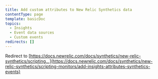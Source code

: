 ```yaml
---
title: Add custom attributes to New Relic Synthetics data
contentType: page
template: basicDoc
topics:
  - Insights
  - Event data sources
  - Custom events
redirects: []
---
```


Redirect to [https://docs.newrelic.com/docs/synthetics/new-relic-synthetics/scripting...](https://docs.newrelic.com/docs/synthetics/new-relic-synthetics/scripting-monitors/add-insights-attributes-synthetics-events)
